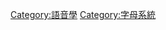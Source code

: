 {{Commons category|Phonetics}}
{{Catmore}}

[[Category:語音學|Category:語音學]]
[[Category:字母系統|Category:字母系統]]